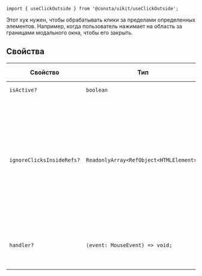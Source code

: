 ```tsx
import { useClickOutside } from '@consta/uikit/useClickOutside';
```

Этот хук нужен, чтобы обрабатывать клики за пределами определенных элементов. Например, когда пользователь нажимает на область за границами модального окна, чтобы его закрыть.

## Свойства

| Свойство                  | Тип                                     | По умолчанию | Описание                                                                                                                                          |
| ------------------------- | --------------------------------------- | ------------ | ------------------------------------------------------------------------------------------------------------------------------------------------- |
| `isActive?`               | `boolean`                               | -            | Включает хук                                                                                                                                      |
| `ignoreClicksInsideRefs?` | `ReadonlyArray<RefObject<HTMLElement>>` | -            | Ссылки на элементы, при клике по которым не вызывается обработчик (`handler`). Обычно это тот элемент, по клику вне которого должен сработать хук |
| `handler?`                | `(event: MouseEvent) => void;`          | -            | Обработчик, который вызывается по клику за пределами элемента                                                                                     |
